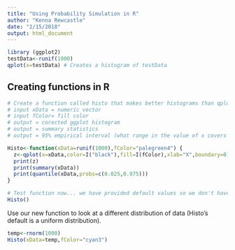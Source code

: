 ```yaml
---
title: "Using Probability Simulation in R"
author: "Kenna Rewcastle"
date: "2/15/2018"
output: html_document
---
```


```r
library (ggplot2)
testData<-runif(1000)
qplot(x=testData) # Creates a histogram of testData
```

## Creating functions in R

```r
# Create a function called histo that makes better histograms than qplot.
# input xData = numeric vector
# input fColor= fill color
# output = corected ggplot histogram
# output = summary statistics
# output = 95% empirical interval (what range in the value of x covers 95% of the area under the PDF)

Histo<-function(xData=runif(1000),fColor="palegreen4") {
  z<-qplot(x=xData,color=I("black"),fill=I(fColor),xlab="X",boundary=0)
  print(z)
  print(summary(xData))
  print(quantile(xData,probs=c(0.025,0.975)))
}

# Test function now... we have provided default values so we don't have to provide data to test!
Histo()
```

Use our new function to look at a different distribution of data (Histo's default is a uniform distribution).

```r
temp<-rnorm(1000)
Histo(xData=temp,fColor="cyan3")
```

